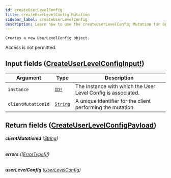 ```yaml
---
id: createUserLevelConfig
title: createUserLevelConfig Mutation
sidebar_label: createUserLevelConfig
description: Learn how to use the createUserLevelConfig Mutation for Builder's API.
---
```


    Creates a new UserLevelConfig object.

Access is not permitted.

## Input fields ([CreateUserLevelConfigInput!](/self-managed/composer/builder/api/schema/input_object/CreateUserLevelConfigInput.mdx))

| Argument           | Type                                     | Description                                                  |
| ------------------ | ---------------------------------------- | ------------------------------------------------------------ |
| `instance`         | [`ID!`](/self-managed/composer/builder/api/schema/scalar/ID.mdx)        | The Instance with which the User Level Config is associated. |
| `clientMutationId` | [`String`](/self-managed/composer/builder/api/schema/scalar/String.mdx) | A unique identifier for the client performing the mutation.  |

## Return fields ([CreateUserLevelConfigPayload](/self-managed/composer/builder/api/schema/object/CreateUserLevelConfigPayload.mdx))

###### <b>clientMutationId</b> ([String](/self-managed/composer/builder/api/schema/scalar/String.mdx))

###### <b>errors</b> ([[ErrorType!]!](/self-managed/composer/builder/api/schema/object/ErrorType.mdx))

###### <b>userLevelConfig</b> ([UserLevelConfig](/self-managed/composer/builder/api/schema/object/UserLevelConfig.mdx))
